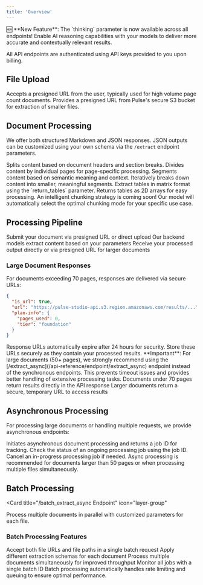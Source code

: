 ```yaml
---
title: 'Overview'
---
```


<Note type="success">
  🆕 **New Feature**: The `thinking` parameter is now available across all endpoints! Enable AI reasoning capabilities with your models to deliver more accurate and contextually relevant results.
</Note>

All API endpoints are authenticated using API keys provided to you upon billing.

## File Upload

<CardGroup cols={2}>
  <Card
    title="/extract Endpoint"
    icon="cloud-arrow-up"
    href="/api-reference/endpoint/extract"
  >
    Accepts a presigned URL from the user, typically used for high volume page count documents.
  </Card>
  <Card
    title="/convert Endpoint"
    icon="cloud-arrow-down"
    href="/api-reference/endpoint/convert"
  >
    Provides a presigned URL from Pulse's secure S3 bucket for extraction of smaller files.
  </Card>
</CardGroup>

## Document Processing

We offer both structured Markdown and JSON responses. JSON outputs can be customized using your own schema via the `/extract` endpoint parameters.

<CardGroup cols={2}>
  <Card
    title="Header Chunking"
    icon="heading"
  >
    Splits content based on document headers and section breaks.
  </Card>
  <Card
    title="Page Chunking"
    icon="file"
  >
    Divides content by individual pages for page-specific processing.
  </Card>
  <Card
    title="Semantic Chunking"
    icon="brain"
  >
    Segments content based on semantic meaning and context.
  </Card>
  <Card
    title="Recursive Chunking"
    icon="repeat"
  >
    Iteratively breaks down content into smaller, meaningful segments.
  </Card>
  <Card
    title="Table Extraction"
    icon="table"
  >
    Extract tables in matrix format using the `return_tables` parameter. Returns tables as 2D arrays for easy processing.
  </Card>
</CardGroup>

<Note>
  An intelligent chunking strategy is coming soon! Our model will automatically select the optimal chunking mode for your specific use case.
</Note>

## Processing Pipeline

<Steps>
  <Step title="Upload" icon="cloud-arrow-up">
    Submit your document via presigned URL or direct upload
  </Step>
  <Step title="Process" icon="wand-magic-sparkles">
    Our backend models extract content based on your parameters
  </Step>
  <Step title="Response" icon="download">
    Receive your processed output directly or via presigned URL for larger documents
  </Step>
</Steps>

### Large Document Responses

For documents exceeding 70 pages, responses are delivered via secure URLs:

```json
{
  "is_url": true,
  "url": "https://pulse-studio-api.s3.region.amazonaws.com/results/...",
  "plan-info": {
    "pages_used": 0,
    "tier": "foundation"
  }
}
```

<Note>
  Response URLs automatically expire after 24 hours for security. Store these URLs securely as they contain your processed results.
</Note>

<Note type="warning">
  **Important**: For large documents (50+ pages), we strongly recommend using the [/extract_async](/api-reference/endpoint/extract_async) endpoint instead of the synchronous endpoints. This prevents timeout issues and provides better handling of extensive processing tasks.
</Note>

<CardGroup cols={2}>
  <Card
    title="Direct Response"
    icon="file-lines"
  >
    Documents under 70 pages return results directly in the API response
  </Card>
  <Card
    title="URL Response"
    icon="link"
  >
    Larger documents return a secure, temporary URL to access results
  </Card>
</CardGroup>

## Asynchronous Processing

For processing large documents or handling multiple requests, we provide asynchronous endpoints:

<CardGroup cols={2}>
  <Card
    title="/extract_async Endpoint"
    icon="clock"
  >
    Initiates asynchronous document processing and returns a job ID for tracking.
  </Card>
  <Card
    title="/poll Endpoint"
    icon="magnifying-glass"
  >
    Check the status of an ongoing processing job using the job ID.
  </Card>
  <Card
    title="/cancel Endpoint"
    icon="stop"
  >
    Cancel an in-progress processing job if needed.
  </Card>
</CardGroup>

<Note>
  Async processing is recommended for documents larger than 50 pages or when processing multiple files simultaneously.
</Note>

## Batch Processing

<Card
  title="/batch_extract_async Endpoint"
  icon="layer-group"
>
  Process multiple documents in parallel with customized parameters for each file.
</Card>

### Batch Processing Features

<CardGroup cols={2}>
  <Card
    title="Multiple Input Sources"
    icon="files"
  >
    Accept both file URLs and file paths in a single batch request
  </Card>
  <Card
    title="Custom Schemas"
    icon="code"
  >
    Apply different extraction schemas for each document
  </Card>
  <Card
    title="Parallel Processing"
    icon="microchip"
  >
    Process multiple documents simultaneously for improved throughput
  </Card>
  <Card
    title="Unified Tracking"
    icon="list-check"
  >
    Monitor all jobs with a single batch ID
  </Card>
</CardGroup>

<Note>
  Batch processing automatically handles rate limiting and queuing to ensure optimal performance.
</Note>
